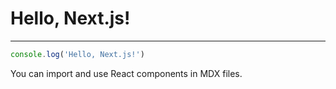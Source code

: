 # Hello, Next.js!

---

```js
console.log('Hello, Next.js!')
```

You can import and use React components in MDX files.
